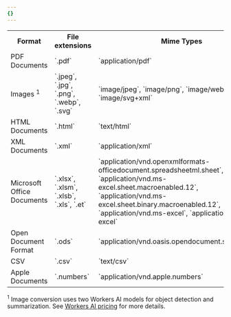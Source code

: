 ```yaml
---
{}
---
```


<table>
	<tbody>
		<th colspan="5" rowspan="1" style="width:160px">
			Format
		</th>
		<th colspan="5" rowspan="1">
			File extensions
		</th>
		<th colspan="5" rowspan="1">
			Mime Types
		</th>
		<tr>
			<td colspan="5" rowspan="1">
				PDF Documents
			</td>
			<td colspan="5" rowspan="1">
				`.pdf`
			</td>
			<td colspan="5" rowspan="1">
				`application/pdf`
			</td>
		</tr>
		<tr>
			<td colspan="5" rowspan="1">
				Images <sup>1</sup>
			</td>
			<td colspan="5" rowspan="1">
				`.jpeg`, `.jpg`, `.png`, `.webp`, `.svg`
			</td>
			<td colspan="5" rowspan="1">
				`image/jpeg`, `image/png`, `image/webp`, `image/svg+xml`
			</td>
		</tr>
		<tr>
			<td colspan="5" rowspan="1">
				HTML Documents
			</td>
			<td colspan="5" rowspan="1">
				`.html`
			</td>
			<td colspan="5" rowspan="1">
				`text/html`
			</td>
		</tr>
		<tr>
			<td colspan="5" rowspan="1">
				XML Documents
			</td>
			<td colspan="5" rowspan="1">
				`.xml`
			</td>
			<td colspan="5" rowspan="1">
				`application/xml`
			</td>
		</tr>
		<tr>
			<td colspan="5" rowspan="1">
				Microsoft Office Documents
			</td>
			<td colspan="5" rowspan="1">
				`.xlsx`, `.xlsm`, `.xlsb`, `.xls`, `.et`
			</td>
			<td colspan="5" rowspan="1">
				`application/vnd.openxmlformats-officedocument.spreadsheetml.sheet`,
				`application/vnd.ms-excel.sheet.macroenabled.12`,
				`application/vnd.ms-excel.sheet.binary.macroenabled.12`,
				`application/vnd.ms-excel`, `application/vnd.ms-excel`
			</td>
		</tr>
		<tr>
			<td colspan="5" rowspan="1">
				Open Document Format
			</td>
			<td colspan="5" rowspan="1">
				`.ods`
			</td>
			<td colspan="5" rowspan="1">
				`application/vnd.oasis.opendocument.spreadsheet`
			</td>
		</tr>
		<tr>
			<td colspan="5" rowspan="1">
				CSV
			</td>
			<td colspan="5" rowspan="1">
				`.csv`
			</td>
			<td colspan="5" rowspan="1">
				`text/csv`
			</td>
		</tr>
		<tr>
			<td colspan="5" rowspan="1">
				Apple Documents
			</td>
			<td colspan="5" rowspan="1">
				`.numbers`
			</td>
			<td colspan="5" rowspan="1">
				`application/vnd.apple.numbers`
			</td>
		</tr>
	</tbody>
</table>

<sup>1</sup> Image conversion uses two Workers AI models for object detection
and summarization. See [Workers AI
pricing](/workers-ai/markdown-conversion/#pricing) for more details.

